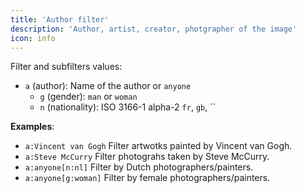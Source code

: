 ```yaml
---
title: 'Author filter'
description: 'Author, artist, creator, photgrapher of the image'
icon: info
---
```


Filter and subfilters values:

- `a` (author): Name of the author or `anyone`
  - `g` (gender): `man` or `woman`
  - `n` (nationality): ISO 3166-1 alpha-2 `fr`, `gb`, `` 


**Examples**:

- `a:Vincent van Gogh` Filter artwotks painted by Vincent van Gogh.
- `a:Steve McCurry` Filter photograhs taken by Steve McCurry.
- `a:anyone[n:nl]` Filter by Dutch photographers/painters.
- `a:anyone[g:woman]` Filter by female photographers/painters.
